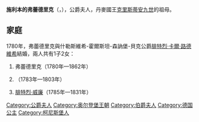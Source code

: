 {{Multiple issues|
{{Expand language|1=en|time=2021-01-20T11:11:29+00:00}}
{{Unreferenced|time=2021-01-20T11:11:29+00:00}}
}}
{{Infobox noble
| name        = 施利本的弗蕾德里克
| title       = 什勒斯維希-霍爾斯坦-森訥堡-貝克公爵夫人
| image       = Friederike Amalie zu Schleswig-Holstein-Sonderburg-Beck.jpg
| birth_date  = {{Birth date|1757|02|28|df=y}}
| birth_place = [[柯尼斯堡|柯尼斯堡]]
| death_date  = {{Death date and age|1827|12|17|1757|2|28|df=y}}
| death_place = [[石勒苏益格|什勒斯維希]]
| noble family= {{link-de|施利本家族|Schlieben (Adelsgeschlecht)}}
| father      = [[施利本的卡爾·利奧波德伯爵|施利本的卡爾·利奧波德伯爵]]
| mother      = 勒恩多夫的瑪麗亞·艾蕾諾爾
}}
'''施利本的弗蕾德里克'''（{{lang-de|Friederike von Schlieben}}，{{bd|1757年|2月28日|1827年|12月17日}}），{{le|什勒斯維希-霍爾斯坦-森訥堡-貝克|Schleswig-Holstein-Sonderburg-Beck}}公爵夫人，丹麥國王[[克里斯蒂安九世|克里斯蒂安九世]]的祖母。

== 家庭 ==
1780年，弗蕾德里克與什勒斯維希-霍爾斯坦-森訥堡-貝克公爵[[腓特烈·卡爾·路德維希|腓特烈·卡爾·路德維希]]結婚，兩人共有1子2女：
# 弗蕾德里克（1780年—1862年）
# {{le|什勒斯維希-霍爾斯坦-森訥堡-貝克的路易絲|Princess Luise of Schleswig-Holstein-Sonderburg-Beck|路易絲}}（1783年—1803年）
# [[腓特烈·威廉_(石勒苏益格-荷尔斯泰因-森讷堡-格吕克斯堡公爵)|腓特烈·威廉]]（1785年—1831年）

{{Authority control}}
{{歐洲人物小作品}}

[[Category:公爵夫人|Category:公爵夫人]]
[[Category:奥尔登堡王朝|Category:奥尔登堡王朝]]
[[Category:伯爵夫人|Category:伯爵夫人]]
[[Category:德国公主|Category:德国公主]]
[[Category:柯尼斯堡人|Category:柯尼斯堡人]]